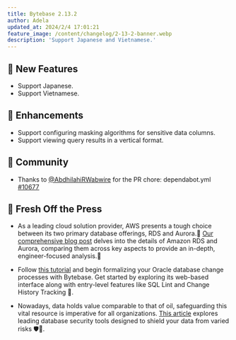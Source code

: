 ```yaml
---
title: Bytebase 2.13.2
author: Adela
updated_at: 2024/2/4 17:01:21
feature_image: /content/changelog/2-13-2-banner.webp
description: 'Support Japanese and Vietnamese.'
---
```


## 🚀 New Features

- Support Japanese.
- Support Vietnamese.

## 🎄 Enhancements

- Support configuring masking algorithms for sensitive data columns.
- Support viewing query results in a vertical format.

## 🎠 Community

- Thanks to [@AbdhilahiRWabwire](https://github.com/AbdhilahiRWabwire) for the PR chore: dependabot.yml [#10677](https://github.com/bytebase/bytebase/pull/10677)

## 📰 Fresh Off the Press

- As a leading cloud solution provider, AWS presents a tough choice between its two primary database offerings, RDS and Aurora.🤯 [Our comprehensive blog post](/blog/aurora-vs-rds/) delves into the details of Amazon RDS and Aurora, comparing them across key aspects to provide an in-depth, engineer-focused analysis.🤩

- Follow [this tutorial](/tutorials/database-change-management-with-oracle/) and begin formalizing your Oracle database change processes with Bytebase. Get started by exploring its web-based interface along with entry-level features like SQL Lint and Change History Tracking 👋.

- Nowadays, data holds value comparable to that of oil, safeguarding this vital resource is imperative for all organizations. [This article](/blog/top-database-security-tools/) explores leading database security tools designed to shield your data from varied risks 🛡️👹.

<IncludeBlock url="/docs/get-started/install/install-upgrade"></IncludeBlock>
